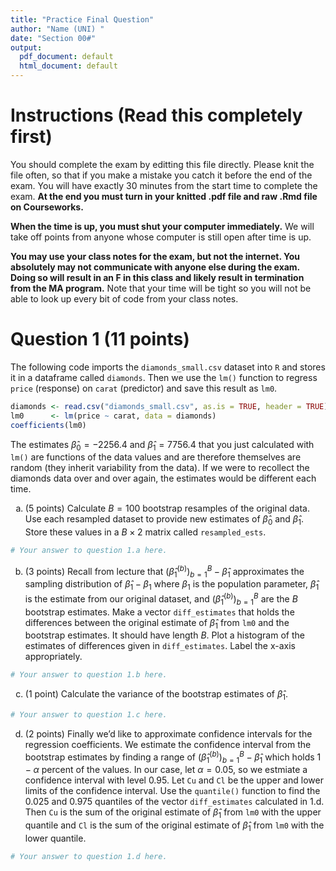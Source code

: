 ```yaml
---
title: "Practice Final Question"
author: "Name (UNI) "
date: "Section 00#"
output:
  pdf_document: default
  html_document: default
---
```


# Instructions (Read this completely first)

You should complete the exam by editting this file directly.  Please knit the file often, so that if you make a mistake you catch it before the end of the exam.  You will have exactly 30 minutes from the start time to complete the exam.  **At the end you must turn in your knitted .pdf file and raw .Rmd file on Courseworks.**

**When the time is up, you must shut your computer immediately.**  We will take off points from anyone whose computer is still open after time is up.

**You may use your class notes for the exam, but not the internet.  You absolutely may not communicate with anyone else during the exam.  Doing so will result in an F in this class and likely result in termination from the MA program.**  Note that your time will be tight so you will not be able to look up every bit of code from your class notes.

\newpage

# Question 1 (11 points)

The following code imports the `diamonds_small.csv` dataset into `R` and stores it in a dataframe called `diamonds`.  Then we use the `lm()` function to regress `price` (response) on `carat` (predictor) and save this result as `lm0`.

```r
diamonds <- read.csv("diamonds_small.csv", as.is = TRUE, header = TRUE)
lm0      <- lm(price ~ carat, data = diamonds)
coefficients(lm0)
```

The estimates $\hat{\beta}_0 = -2256.4$ and $\hat{\beta}_1 = 7756.4$ that you just calculated with `lm()` are functions of the data values and are therefore themselves are random (they inherit variability from the data).  If we were to recollect the diamonds data over and over again, the estimates would be different each time.

a. (5 points) Calculate $B = 100$ bootstrap resamples of the original data.  Use each resampled dataset to provide new estimates of $\hat{\beta}_0$ and $\hat{\beta}_1$.  Store these values in a $B \times 2$ matrix called `resampled_ests`.

```r
# Your answer to question 1.a here.
```


b. (3 points) Recall from lecture that $\left(\hat{\beta}_1^{(b)}\right)_{b=1}^B - \hat{\beta}_1$ approximates the sampling distribution of $\hat{\beta}_1 - \beta_1$ where $\beta_1$ is the population parameter, $\hat{\beta}_1$ is the estimate from our original dataset, and $\left(\hat{\beta}_1^{(b)}\right)_{b=1}^B$ are the $B$ bootstrap estimates. Make a vector `diff_estimates` that holds the differences between the original estimate of $\hat{\beta}_1$ from `lm0` and the bootstrap estimates.  It should have length $B$.  Plot a histogram of the estimates of differences given in `diff_estimates`.  Label the x-axis appropriately.

```r
# Your answer to question 1.b here.
```

c. (1 point) Calculate the variance of the bootstrap estimates of $\hat{\beta}_1$.

```r
# Your answer to question 1.c here.
```


d. (2 points) Finally we'd like to approximate confidence intervals for the regression coefficients.  We estimate the confidence interval from the bootstrap estimates by finding a range of $\left(\hat{\beta}_1^{(b)}\right)_{b=1}^B - \hat{\beta}_1$ which holds $1-\alpha$ percent of the values.  In our case, let $\alpha = 0.05$, so we estmiate a confidence interval with level $0.95$.  Let `Cu` and `Cl` be the upper and lower limits of the confidence interval.  Use the `quantile()` function to find the $0.025$ and $0.975$ quantiles of the vector `diff_estimates` calculated in 1.d.  Then `Cu` is the sum of the original estimate of $\hat{\beta}_1$ from `lm0` with the upper quantile and `Cl` is the sum of the original estimate of $\hat{\beta}_1$ from `lm0` with the lower quantile.

```r
# Your answer to question 1.d here.
```

